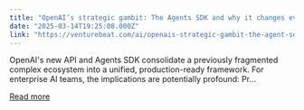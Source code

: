 ```yaml
---
title: "OpenAI’s strategic gambit: The Agents SDK and why it changes everything for enterprise AI"
date: "2025-03-14T19:25:08.000Z"
link: "https://venturebeat.com/ai/openais-strategic-gambit-the-agent-sdk-and-why-it-changes-everything-for-enterprise-ai/"
---
```


OpenAI's new API and Agents SDK consolidate a previously fragmented complex ecosystem into a unified, production-ready framework. For enterprise AI teams, the implications are potentially profound: Pr...

[Read more](https://venturebeat.com/ai/openais-strategic-gambit-the-agent-sdk-and-why-it-changes-everything-for-enterprise-ai/)
